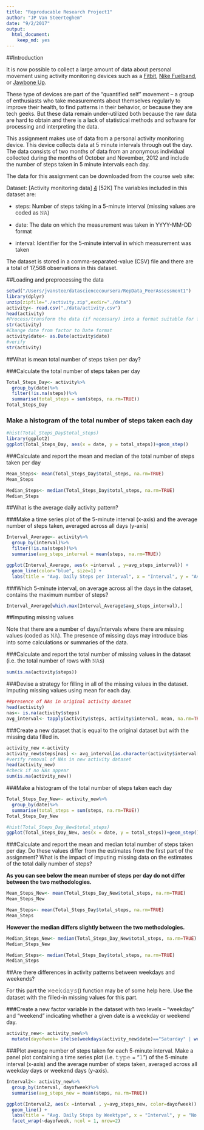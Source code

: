 ```yaml
---
title: "Reproducable Research Project1"
author: "JP Van Steerteghem"
date: "9/2/2017"
output:
  html_document:
    keep_md: yes
---
```



##Introduction

It is now possible to collect a large amount of data about personal movement using activity monitoring devices such as a [Fitbit][1], [Nike Fuelband][2], or [Jawbone Up][3].

These type of devices are part of the “quantified self” movement – a group of enthusiasts who take measurements about themselves regularly to improve their health, to find patterns in their behavior, or because they are tech geeks. But these data remain under-utilized both because the raw data are hard to obtain and there is a lack of statistical methods and software for processing and interpreting the data.

This assignment makes use of data from a personal activity monitoring device. This device collects data at 5 minute intervals through out the day. The data consists of two months of data from an anonymous individual collected during the months of October and November, 2012 and include the number of steps taken in 5 minute intervals each day.

The data for this assignment can be downloaded from the course web site:

Dataset: [Activity monitoring data] [4] [52K]
The variables included in this dataset are:

- steps: Number of steps taking in a 5-minute interval (missing values are coded as 𝙽𝙰)

- date: The date on which the measurement was taken in YYYY-MM-DD format

- interval: Identifier for the 5-minute interval in which measurement was taken

The dataset is stored in a comma-separated-value (CSV) file and there are a total of 17,568 observations in this dataset.

[1]:http://www.fitbit.com/ "Fitbit"
[2]:http://www.nike.com/us/en_us/c/nikeplus-fuelband/ "Nike Fuelband"
[3]:https://jawbone.com/up/ "Jawbone up"
[4]:https://d396qusza40orc.cloudfront.net/repdata%2Fdata%2Factivity.zip/ "Activity monitoring data"

##Loading and preprocessing the data


```r
setwd("/Users/jvanstee/datasciencecoursera/RepData_PeerAssessment1")
library(dplyr)
unzip(zipfile="./activity.zip",exdir="./data")
activity<- read.csv("./data/activity.csv")  
head(activity)
#Process/transform the data (if necessary) into a format suitable for further analysis
str(activity)
#Change date from factor to Date format
activity$date<- as.Date(activity$date)
#verify
str(activity)
```
##What is mean total number of steps taken per day?

###Calculate the total number of steps taken per day
```r
Total_Steps_Day<- activity%>%
  group_by(date)%>%
  filter(!is.na(steps))%>%
  summarise(total_steps = sum(steps, na.rm=TRUE))
Total_Steps_Day
```

### Make a histogram of the total number of steps taken each day
```r
#hist(Total_Steps_Day$total_steps)
library(ggplot2)
ggplot(Total_Steps_Day, aes(x = date, y = total_steps))+geom_step()
```

###Calculate and report the mean and median of the total number of steps taken per day
```r
Mean_Steps<- mean(Total_Steps_Day$total_steps, na.rm=TRUE)
Mean_Steps

Median_Steps<- median(Total_Steps_Day$total_steps, na.rm=TRUE)
Median_Steps
```

##What is the average daily activity pattern?

###Make a time series plot of the 5-minute interval (x-axis) and the average number of steps taken, averaged across all days (y-axis)

```r
Interval_Average<- activity%>%
  group_by(interval)%>%
  filter(!is.na(steps))%>%
  summarise(avg_steps_interval = mean(steps, na.rm=TRUE))

ggplot(Interval_Average, aes(x =interval , y=avg_steps_interval)) +
  geom_line(color="blue", size=1) +
  labs(title = "Avg. Daily Steps per Interval", x = "Interval", y = "Avg. Steps")
```

###Which 5-minute interval, on average across all the days in the dataset, contains the maximum number of steps?
```r
Interval_Average[which.max(Interval_Average$avg_steps_interval),]
```

##Imputing missing values

Note that there are a number of days/intervals where there are missing values (coded as 𝙽𝙰). The presence of missing days may introduce bias into some calculations or summaries of the data.

###Calculate and report the total number of missing values in the dataset (i.e. the total number of rows with 𝙽𝙰s)
```r
sum(is.na(activity$steps))
```
###Devise a strategy for filling in all of the missing values in the dataset. 
Imputing missing values using mean for each day.
```r
##presence of NAs in original activity dataset
head(activity)
nas<- is.na(activity$steps)
avg_interval<- tapply(activity$steps, activity$interval, mean, na.rm=TRUE, simplify = TRUE)
```

###Create a new dataset that is equal to the original dataset but with the missing data filled in.
```r
activity_new <-activity
activity_new$steps[nas] <- avg_interval[as.character(activity$interval[nas])]
#verify removal of NAs in new activity dataset
head(activity_new)
#check if no NAs appear
sum(is.na(activity_new))
```

###Make a histogram of the total number of steps taken each day
```r
Total_Steps_Day_New<- activity_new%>%
  group_by(date)%>%
  summarise(total_steps = sum(steps, na.rm=TRUE))
Total_Steps_Day_New

#hist(Total_Steps_Day_New$total_steps)
ggplot(Total_Steps_Day_New, aes(x = date, y = total_steps))+geom_step()
```

###Calculate and report the mean and median total number of steps taken per day. 
Do these values differ from the estimates from the first part of the assignment? What is the impact of imputing missing data on the estimates of the total daily number of steps?

**As you can see below the mean number of steps per day do not differ between the two methodologies.**

```r
Mean_Steps_New<- mean(Total_Steps_Day_New$total_steps, na.rm=TRUE)
Mean_Steps_New

Mean_Steps<- mean(Total_Steps_Day$total_steps, na.rm=TRUE)
Mean_Steps
```

**However the median differs slightly between the two methodologies.**

```r
Median_Steps_New<- median(Total_Steps_Day_New$total_steps, na.rm=TRUE)
Median_Steps_New

Median_Steps<- median(Total_Steps_Day$total_steps, na.rm=TRUE)
Median_Steps
```

##Are there differences in activity patterns between weekdays and weekends?

For this part the 𝚠𝚎𝚎𝚔𝚍𝚊𝚢𝚜() function may be of some help here. Use the dataset with the filled-in missing values for this part.

###Create a new factor variable in the dataset with two levels – “weekday” and “weekend” indicating whether a given date is a weekday or weekend day.
```r
activity_new<- activity_new%>%
  mutate(dayofweek= ifelse(weekdays(activity_new$date)=="Saturday" | weekdays(activity_new$date)=="Sunday", "Weekend", "Weekday"))
```
###Plot average number of steps taken for each 5-minute interval.
Make a panel plot containing a time series plot (i.e. 𝚝𝚢𝚙𝚎 = "𝚕") of the 5-minute interval (x-axis) and the average number of steps taken, averaged across all weekday days or weekend days (y-axis). 

```r
Interval2<- activity_new%>%
  group_by(interval, dayofweek)%>%
  summarise(avg_steps_new = mean(steps, na.rm=TRUE))

ggplot(Interval2, aes(x =interval , y=avg_steps_new, color=dayofweek)) +
  geom_line() +
  labs(title = "Avg. Daily Steps by Weektype", x = "Interval", y = "No. of Steps") +
  facet_wrap(~dayofweek, ncol = 1, nrow=2)
```